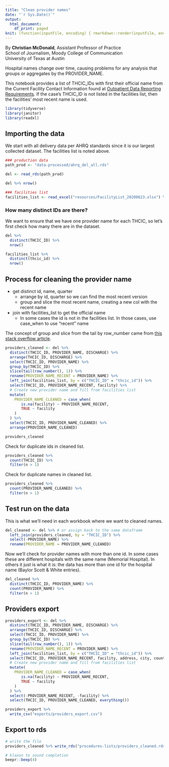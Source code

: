 ```yaml
---
title: "Clean provider names"
date: "`r Sys.Date()`"
output:
  html_document:
    df_print: paged
knit: (function(inputFile, encoding) { rmarkdown::render(inputFile, encoding = encoding, output_dir = "docs") })
---
```


By **Christian McDonald**, Assistant Professor of Practice\
School of Journalism, Moody College of Communication\
University of Texas at Austin

Hospital names change over time, causing problems for any analysis that groups or aggregates by the PROVIDER_NAME.

This notebook provides a list of THCIC_IDs with first their official name from the Current Facility Contact Information found at [Outpatient Data Reporting Requirements](https://www.dshs.texas.gov/thcic/OutpatientFacilities/OutpatientReportingRequirements.shtm). If the case's THCIC_ID is not listed in the facilities list, then the facilities' most recent name is used.

```r
library(tidyverse)
library(janitor)
library(readxl)
```

## Importing the data

We start with all delivery data per AHRQ standards since it is our largest collected dataset. The facilities list is noted above.

```r
### production data
path_prod <- "data-processed/ahrq_del_all.rds"

del <- read_rds(path_prod)

del %>% nrow()

### facilities list
facilities_list <- read_excel("resources/FacilityList_20200623.xlsx") %>% clean_names()
```

### How many distinct IDs are there?

We want to ensure that we have one provider name for each THCIC, so let's first check how many there are in the dataset.


```r
del %>% 
  distinct(THCIC_ID) %>% 
  nrow()

facilities_list %>% 
  distinct(thcic_id) %>% 
  nrow()
```

## Process for cleaning the provider name

- get distinct id, name, quarter
  - arrange by id, quarter so we can find the most recent version
  - group and slice the most recent name, creating a new col with the recent name
- join with facilities_list to get the official name
  - In some cases the id is not in the facilities list. In those cases, use case_when to use "recent" name

The concept of group and slice from the tail by row_number came from [this stack overflow article](https://stackoverflow.com/a/53994503/2909130).

```r
providers_cleaned <- del %>% 
  distinct(THCIC_ID, PROVIDER_NAME, DISCHARGE) %>% 
  arrange(THCIC_ID, DISCHARGE) %>% 
  select(THCIC_ID, PROVIDER_NAME) %>% 
  group_by(THCIC_ID) %>% 
  slice(tail(row_number(), 1)) %>% 
  rename(PROVIDER_NAME_RECENT = PROVIDER_NAME) %>% 
  left_join(facilities_list, by = c("THCIC_ID" = "thcic_id")) %>% 
  select(THCIC_ID, PROVIDER_NAME_RECENT, facility) %>% 
  # Create new provider name and fill from facilities list
  mutate(
    PROVIDER_NAME_CLEANED = case_when(
       is.na(facility) ~ PROVIDER_NAME_RECENT,
       TRUE ~ facility
    )
  ) %>% 
  select(THCIC_ID, PROVIDER_NAME_CLEANED) %>% 
  arrange(PROVIDER_NAME_CLEANED)

providers_cleaned
```

Check for duplicate ids in cleaned list.

```r
providers_cleaned %>% 
  count(THCIC_ID) %>% 
  filter(n > 1)
```
Check for duplicate names in cleaned list.

```r
providers_cleaned %>% 
  count(PROVIDER_NAME_CLEANED) %>% 
  filter(n > 1)
```
## Test run on the data

This is what we'll need in each workbook where we want to cleaned names.

```r
del_cleaned <- del %>% # or assign back to the same dataframe
  left_join(providers_cleaned, by = "THCIC_ID") %>% 
  select(-PROVIDER_NAME) %>% 
  rename(PROVIDER_NAME = PROVIDER_NAME_CLEANED)
```

Now we'll check for provider names with more than one id. In some cases these are different hospitals with the same name (Memorial Hospital). In others it just is what it is: the data has more than one id for the hospital name (Baylor Scott & White entries).

```r
del_cleaned %>% 
  distinct(THCIC_ID, PROVIDER_NAME) %>% 
  count(PROVIDER_NAME) %>% 
  filter(n > 1)
```
## Providers export

```r
providers_export <- del %>% 
  distinct(THCIC_ID, PROVIDER_NAME, DISCHARGE) %>% 
  arrange(THCIC_ID, DISCHARGE) %>% 
  select(THCIC_ID, PROVIDER_NAME) %>% 
  group_by(THCIC_ID) %>% 
  slice(tail(row_number(), 1)) %>% 
  rename(PROVIDER_NAME_RECENT = PROVIDER_NAME) %>% 
  left_join(facilities_list, by = c("THCIC_ID" = "thcic_id")) %>% 
  select(THCIC_ID, PROVIDER_NAME_RECENT, facility, address, city, county, zip, facility_type, state_license_number) %>% 
  # Create new provider name and fill from facilities list
  mutate(
    PROVIDER_NAME_CLEANED = case_when(
       is.na(facility) ~ PROVIDER_NAME_RECENT,
       TRUE ~ facility
    )
  ) %>% 
  select(-PROVIDER_NAME_RECENT, -facility) %>% 
  select(THCIC_ID, PROVIDER_NAME_CLEANED, everything())

providers_export %>% 
  write_csv("exports/providers_export.csv")

```



## Export to rds

```r
# write the file
providers_cleaned %>% write_rds("procedures-lists/providers_cleaned.rds")

# klaxon to sound completion
beepr::beep(4)
```

